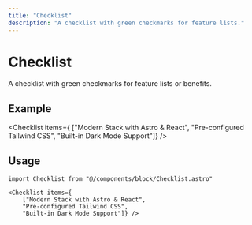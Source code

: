 ```yaml
---
title: "Checklist"
description: "A checklist with green checkmarks for feature lists."
---
```



# Checklist

A checklist with green checkmarks for feature lists or benefits.

## Example

<Checklist items={
    ["Modern Stack with Astro & React", 
    "Pre-configured Tailwind CSS", 
    "Built-in Dark Mode Support"]} />

## Usage

```tsx
import Checklist from "@/components/block/Checklist.astro"

<Checklist items={
    ["Modern Stack with Astro & React", 
    "Pre-configured Tailwind CSS", 
    "Built-in Dark Mode Support"]} />
``` 